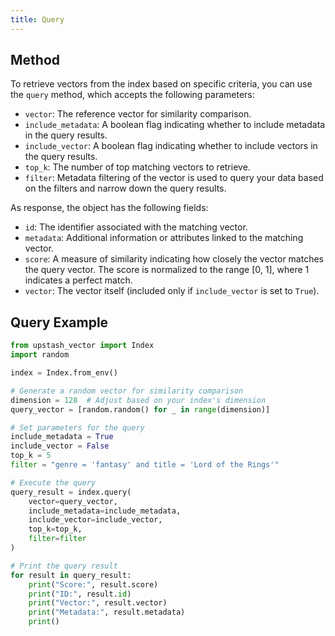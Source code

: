 ```yaml
---
title: Query
---
```


## Method

To retrieve vectors from the index based on specific criteria, you can use the `query` method, which accepts the following parameters:

- `vector`: The reference vector for similarity comparison.
- `include_metadata`: A boolean flag indicating whether to include metadata in the query results.
- `include_vector`: A boolean flag indicating whether to include vectors in the query results.
- `top_k`: The number of top matching vectors to retrieve.
- `filter`: Metadata filtering of the vector is used to query your data based on the filters and narrow down the query results.

As response, the object has the following fields:

- `id`: The identifier associated with the matching vector.
- `metadata`: Additional information or attributes linked to the matching vector.
- `score`: A measure of similarity indicating how closely the vector matches the query vector. The score is normalized to the range [0, 1], where 1 indicates a perfect match.
- `vector`: The vector itself (included only if `include_vector` is set to `True`).

## Query Example

```python
from upstash_vector import Index
import random

index = Index.from_env()

# Generate a random vector for similarity comparison
dimension = 128  # Adjust based on your index's dimension
query_vector = [random.random() for _ in range(dimension)]

# Set parameters for the query
include_metadata = True
include_vector = False
top_k = 5
filter = "genre = 'fantasy' and title = 'Lord of the Rings'"

# Execute the query
query_result = index.query(
    vector=query_vector,
    include_metadata=include_metadata,
    include_vector=include_vector,
    top_k=top_k,
    filter=filter
)

# Print the query result
for result in query_result:
    print("Score:", result.score)
    print("ID:", result.id)
    print("Vector:", result.vector)
    print("Metadata:", result.metadata)
    print()
```
